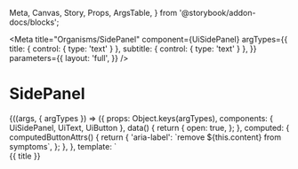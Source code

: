   Meta, Canvas, Story, Props, ArgsTable,
} from '@storybook/addon-docs/blocks';

<Meta
  title="Organisms/SidePanel"
  component={UiSidePanel}
  argTypes={{
    title: { control: { type: 'text' } },
    subtitle: { control: { type: 'text' } },
  }}
  parameters={{
    layout: 'full',
  }}
/>

# SidePanel

<Canvas>
  <Story
    name="Common"
    args={{
      title: 'Term of Service',
      subtitle: 'Last updated: Mar 10, 2020',
    }}
    height="446px"
  >
    {((args, { argTypes }) => ({
      props: Object.keys(argTypes),
      components: { UiSidePanel, UiText, UiButton },
      data() {
        return {
          open: true,
        };
      },
      computed: {
        computedButtonAttrs() {
          return {
            'aria-label': `remove ${this.content} from symptoms`,
          };
        },
      },
      template: `<div>
        <UiButton
          class="ui-button--text ui-button--secondary"
          @click="open = true;"
        >{{ title }}</UiButton>
        <div style="min-height: 111vh;"></div>
        <UiSidePanel
          v-model="open"
          :title="title"
          :subtitle="subtitle"
          :buttonAttrs="computedButtonAttrs"
        >
          <UiText v-for="_ in 4" :key="_">
            Lorem ipsum dolor sit amet, consectetur adipiscing elit. Nam facilisis lectus erat, consectetur dignissim tortor malesuada et. Nunc orci tellus, tincidunt iaculis dui et, egestas pretium risus. Nulla mattis in risus at gravida. Praesent ac facilisis enim. Nam tristique lectus dolor, sagittis tristique nisi imperdiet ut. Proin rhoncus sollicitudin ante, non imperdiet sem tincidunt ut. Cras nisl ante, tempus semper sodales pretium, vulputate non massa. Nullam vitae lectus vitae velit volutpat condimentum nec at nulla. Nam eu quam eget ex consectetur faucibus. Ut ornare tortor a ex auctor, non tempus ante ultrices. Etiam tempus condimentum nibh.
          </UiText>
        </UiSidePanel>
      </div>`,
    })).bind({})}
  </Story>
</Canvas>

<ArgsTable story='Common' />

# Props

<Props of={UiSidePanel} />
